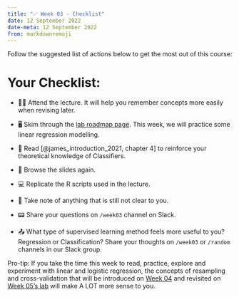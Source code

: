 ---
title: "✅ Week 03 - Checklist"
date: 12 September 2022
date-meta: 12 September 2022
from: markdown+emoji
---

Follow the suggested list of actions below to get the most out of this course:

# Your Checklist:

- 👨‍🏫 Attend the lecture. It will help you remember concepts more easily when revising later.

- 🖥️ Skim through the [lab roadmap page](/weeks/week03/lab.qmd). This week, we will practice some linear regression modelling.

- 📙 Read [@james_introduction_2021, chapter 4] to reinforce your theoretical knowledge of Classifiers.

- 👀 Browse the slides again.

- 💻 Replicate the R scripts used in the lecture.

- 📝 Take note of anything that is still not clear to you.

- 📟 Share your questions on `/week03` channel on Slack.

- 📤 What type of supervised learning method feels more useful to you? Regression or Classification? Share your thoughts on `/week03` or `/random` channels in our Slack group.

Pro-tip: If you take the time this week to read, practice, explore and experiment with linear and logistic regression, the concepts of resampling and cross-validation that will be introduced on [Week 04](/weeks/week04.qmd) and revisited on [Week 05's lab](/weeks/week05.qmd) will make A LOT more sense to you.